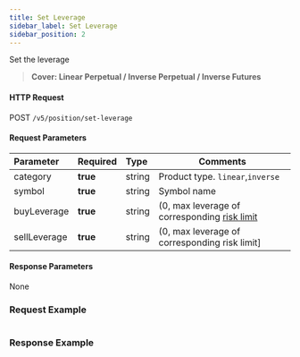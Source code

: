 ```yaml
---
title: Set Leverage
sidebar_label: Set Leverage
sidebar_position: 2
---
```


Set the leverage
> **Cover: Linear Perpetual / Inverse Perpetual / Inverse Futures**

#### HTTP Request
POST `/v5/position/set-leverage`

#### Request Parameters
| Parameter | Required | Type | Comments|
|:----- |:-------|:-----|------ |
|category |**true** |string |Product type. `linear`,`inverse` |
|symbol |**true** |string |Symbol name|
|buyLeverage |**true** |string |(0, max leverage of corresponding [risk limit](../market/risk-limit#) |
|sellLeverage |**true** |string |(0, max leverage of corresponding risk limit]|

#### Response Parameters
None

### Request Example

<Tabs>
<TabItem value="console" label="Console">

```http
```

</TabItem>
</Tabs>

### Response Example

<Tabs>
<TabItem value="js linear" label="linear">

```javascript

```
</TabItem>
</Tabs>
